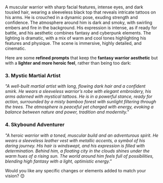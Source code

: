 A muscular warrior with sharp facial features, intense eyes, and dark tousled hair, 
wearing a sleeveless black top that reveals intricate tattoos on his arms. He is crouched in a dynamic pose,
exuding strength and confidence. The atmosphere around him is dark and smoky, 
with swirling embers and fire in the background. His expression is intense, as if ready for battle, 
and his aesthetic combines fantasy and cyberpunk elements. The lighting is dramatic, 
with a mix of warm and cool tones highlighting his features and physique. The scene is immersive, highly detailed, and cinematic.


Here are some **refined prompts** that keep the **fantasy warrior aesthetic** but with a **lighter and more heroic feel**, rather than being too dark:  

### **3. Mystic Martial Artist**  
*"A well-built martial artist with long, flowing dark hair and a confident smirk. He wears a sleeveless warrior’s robe with elegant embroidery, his arms adorned with mystical tattoos. He is in a powerful stance, ready for action, surrounded by a misty bamboo forest with sunlight filtering through the trees. The atmosphere is peaceful yet charged with energy, evoking a balance between nature and power, tradition and modernity."*  

### **4. Skybound Adventurer**  
*"A heroic warrior with a toned, muscular build and an adventurous spirit. He wears a sleeveless leather vest with metallic accents, a symbol of his daring journey. His hair is windswept, and his expression is filled with determination. Behind him, a floating city in the clouds shines under the warm hues of a rising sun. The world around him feels full of possibilities, blending high fantasy with a light, optimistic energy."*  

Would you like any specific changes or elements added to match your vision? 😊